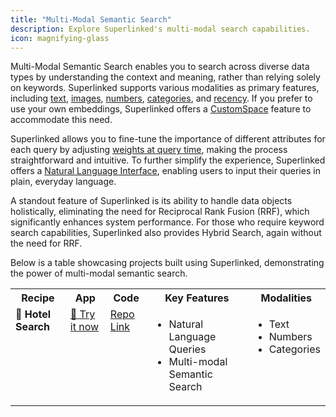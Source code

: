 ```yaml
---
title: "Multi-Modal Semantic Search"
description: Explore Superlinked's multi-modal search capabilities.
icon: magnifying-glass
---
```



Multi-Modal Semantic Search enables you to search across diverse data types by understanding the context and meaning, rather than relying solely on keywords. Superlinked supports various modalities as primary features, including [text](https://github.com/superlinked/superlinked/blob/main/notebook/feature/text_embedding.ipynb), [images](https://github.com/superlinked/superlinked/blob/main/notebook/image_search_e_commerce.ipynb), [numbers](https://github.com/superlinked/superlinked/blob/main/notebook/feature/number_embedding_minmax.ipynb), [categories](https://github.com/superlinked/superlinked/blob/main/notebook/feature/categorical_embedding.ipynb), and [recency](https://github.com/superlinked/superlinked/blob/main/notebook/feature/recency_embedding.ipynb). If you prefer to use your own embeddings, Superlinked offers a [CustomSpace](https://github.com/superlinked/superlinked/blob/main/notebook/feature/custom_space.ipynb) feature to accommodate this need.

Superlinked allows you to fine-tune the importance of different attributes for each query by adjusting [weights at query time](https://github.com/superlinked/superlinked/blob/main/notebook/feature/dynamic_parameters.ipynb), making the process straightforward and intuitive. To further simplify the experience, Superlinked offers a [Natural Language Interface](https://github.com/superlinked/superlinked/blob/main/notebook/feature/natural_language_querying.ipynb), enabling users to input their queries in plain, everyday language.

A standout feature of Superlinked is its ability to handle data objects holistically, eliminating the need for Reciprocal Rank Fusion (RRF), which significantly enhances system performance. For those who require keyword search capabilities, Superlinked also provides Hybrid Search, again without the need for RRF.

Below is a table showcasing projects built using Superlinked, demonstrating the power of multi-modal semantic search.

<table>
    <tr>
    <th valign="top">Recipe</th>
    <th valign="top">App</th>
    <th valign="top">Code</th>
    <th valign="top">Key Features</th>
    <th valign="top">Modalities</th>
  </tr>
  <tr>
    <td valign="top">
      <strong>🏨 Hotel Search</strong>
    </td>
    <td valign="top">
      <a href="https://hotel-search-recipe.superlinked.io/">🚀 Try it now</a>
    </td>
    <td valign="top">
      <a href="https://github.com/superlinked/superlinked-recipes/blob/main/projects/hotel-search">Repo Link</a>
    </td>
    <td valign="top">
        <ul>
            <li>Natural Language Queries</li>
            <li>Multi-modal Semantic Search</li>
        </ul>
    </td>
    <td valign="top">
        <ul>
            <li>Text</li>
            <li>Numbers</li>
            <li>Categories</li>
        </ul>
    </td>
  </tr>
</table>